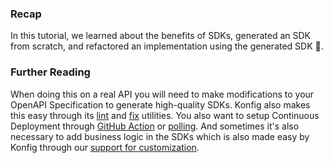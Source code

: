 ### Recap

In this tutorial, we learned about the benefits of SDKs, generated an SDK from
scratch, and refactored an implementation using the generated SDK 🎉.

### Further Reading

When doing this on a real API you will need to make modifications to your
OpenAPI Specification to generate high-quality SDKs. Konfig also makes this easy
through its <a target="_blank" href="/docs/tutorials/setup-linting">lint</a> and
<a target="_blank" href="/docs/tutorials/fix-openapi-spec">fix</a> utilities. You also want to setup
Continuous Deployment through <a target="_blank" href="/docs/tutorials/automate-sdk-updates#github-action">GitHub
Action</a> or
<a target="_blank" href="/docs/tutorials/automate-sdk-updates#polling">polling</a>. And sometimes it's also
necessary to add business logic in the SDKs which is also made easy by Konfig
through our <a target="_blank" href="/docs/custom-sdks">support for customization</a>.
